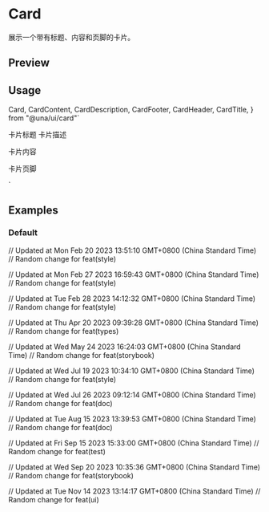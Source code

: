 

<Meta of={CardStories} />

# Card

展示一个带有标题、内容和页脚的卡片。

## Preview

<Canvas of={CardStories.Default} />

## Usage

  Card,
  CardContent,
  CardDescription,
  CardFooter,
  CardHeader,
  CardTitle,
} from "@una/ui/card"`

  <CardHeader>
    <CardTitle>卡片标题</CardTitle>
    <CardDescription>卡片描述</CardDescription>
  </CardHeader>
  <CardContent>
    <p>卡片内容</p>
  </CardContent>
  <CardFooter>
    <p>卡片页脚</p>
  </CardFooter>
</Card>
`

<Source code={importCode} language='ts' dark />
<Source code={usageCode} language='tsx' dark />

## Examples

### Default

<Canvas of={CardStories.Default} />

// Updated at Mon Feb 20 2023 13:51:10 GMT+0800 (China Standard Time)
// Random change for feat(style)

// Updated at Mon Feb 27 2023 16:59:43 GMT+0800 (China Standard Time)
// Random change for feat(style)

// Updated at Tue Feb 28 2023 14:12:32 GMT+0800 (China Standard Time)
// Random change for feat(style)

// Updated at Thu Apr 20 2023 09:39:28 GMT+0800 (China Standard Time)
// Random change for feat(types)

// Updated at Wed May 24 2023 16:24:03 GMT+0800 (China Standard Time)
// Random change for feat(storybook)

// Updated at Wed Jul 19 2023 10:34:10 GMT+0800 (China Standard Time)
// Random change for feat(style)

// Updated at Wed Jul 26 2023 09:12:14 GMT+0800 (China Standard Time)
// Random change for feat(doc)

// Updated at Tue Aug 15 2023 13:39:53 GMT+0800 (China Standard Time)
// Random change for feat(doc)

// Updated at Fri Sep 15 2023 15:33:00 GMT+0800 (China Standard Time)
// Random change for feat(test)

// Updated at Wed Sep 20 2023 10:35:36 GMT+0800 (China Standard Time)
// Random change for feat(storybook)

// Updated at Tue Nov 14 2023 13:14:17 GMT+0800 (China Standard Time)
// Random change for feat(ui)
